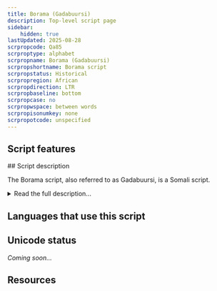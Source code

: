 ```yaml
---
title: Borama (Gadabuursi)
description: Top-level script page
sidebar:
    hidden: true
lastUpdated: 2025-08-28
scrpropcode: Qa85
scrproptype: alphabet
scrpropname: Borama (Gadabuursi)
scrpropshortname: Borama script
scrpropstatus: Historical
scrpropregion: African
scrpropdirection: LTR
scrpropbaseline: bottom
scrpropcase: no
scrpropwspace: between words
scrpropisonumkey: none
scrpropotcode: unspecified
---
```



## Script features

<ScriptInfo />
## Script description

The Borama script, also referred to as Gadabuursi, is a Somali script.

<details>
<summary>Read the full description...</summary>It was designed in 1933 by Sheikh Cabduraxmaan Nuur from the Gadabuursi clan in the Borama region of Northern Somali.  The script was used by only a small group of associates of the Sheikh in Borama.

The alphabet includes 27 consonants and 7 vowels.

_This script is not currently recognized by the [ISO 15924 standard](http://www.unicode.org/iso15924/), but is included in ScriptSource for research purposes. If you have any information on this script, please add the information to this site. Your contributions can be a great help in refining and expanding the ISO 15924 standard. The [Script Encoding Initiative](http://www.linguistics.berkeley.edu/sei/) is working to support the inclusion of this script in the standard, and contributions here will support their efforts._
</details>

## Languages that use this script

<WsList script='Qa85' wsMax='5' />

## Unicode status

_Coming soon..._

## Resources

<ScriptResources detailSummary='seemore' />

